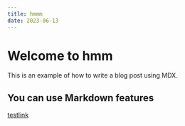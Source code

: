 ```yaml
---
title: hmmm
date: 2023-06-13
---
```


# Welcome to hmm

This is an example of how to write a blog post using MDX. 

## You can use Markdown features

[testlink](tylerbarron.com)

